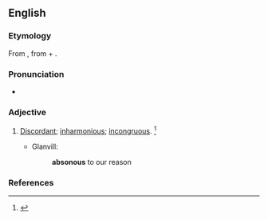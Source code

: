 ==English==

===Etymology===
From {{etyl|la|en}} {{term|absonus|lang=la}}, from {{term|ab-||away|lang=la}} + {{term|sonus||sound|lang=la}}.

===Pronunciation===
* {{a|US}} {{IPA|/ˈæb.sə.nəs/|lang=en}}

===Adjective===
{{en-adj}}

# {{context|obsolete|lang=en}} [[discordant|Discordant]]; [[inharmonious]]; [[incongruous]]. {{defdate|Attested from the early 17<sup>th</sup> century until the mid 18<sup>th</sup> century.}}<ref name=SOED>{{R:SOED5|page=9}}</ref>
#* Glanvill:
#*: '''absonous''' to our reason

===References===
<references/>